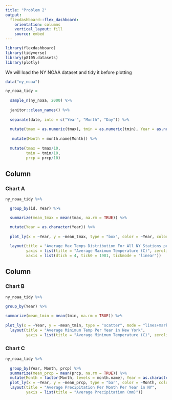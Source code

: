 ```yaml
---
title: "Problem 2"
output: 
  flexdashboard::flex_dashboard:
    orientation: columns
    vertical_layout: fill
    source: embed
---
```


```r
library(flexdashboard)
library(tidyverse)
library(p8105.datasets)
library(plotly)
```

We will load the NY NOAA dataset and tidy it before plotting

```r
data("ny_noaa")

ny_noaa_tidy = 
  
  sample_n(ny_noaa, 2000) %>%
  
  janitor::clean_names() %>%
  
  separate(date, into = c("Year", "Month", "Day")) %>%
  
  mutate(tmax = as.numeric(tmax), tmin = as.numeric(tmin), Year = as.numeric(Year), Month = as.numeric(Month), Day = as.numeric(Day), snow = as.numeric(snow)) %>%
  
   mutate(Month = month.name[Month]) %>%
  
  mutate(tmax = tmax/10, 
         tmin = tmin/10, 
         prcp = prcp/10)
```


Column {data-width=650}
-----------------------------------------------------------------------

### Chart A

```r
ny_noaa_tidy %>%

  group_by(id, Year) %>%

  summarize(mean_tmax = mean(tmax, na.rm = TRUE)) %>%

  mutate(Year = as.character(Year)) %>%
  
  plot_ly(x = ~Year, y = ~mean_tmax, type = "box", color = ~Year, colors = "plasma") %>%
  
  layout(title = "Average Max Temps Distribution For All NY Stations per Year",
         yaxis = list(title = "Average Maximum Temperature (C)", zeroline = F), 
         xaxis = list(dtick = 4, tick0 = 1981, tickmode = "linear"))
```
  


Column {data-width=350}
-----------------------------------------------------------------------

### Chart B

```r
ny_noaa_tidy %>%
  
group_by(Year) %>%

summarize(mean_tmin = mean(tmin, na.rm = TRUE)) %>%
  
plot_ly(x = ~Year, y = ~mean_tmin, type = "scatter", mode = "lines+markers") %>%
  layout(title = "Average Minimum Temp Per Year in New York",
         yaxis = list(title = "Average Minimum Temperature (C)", zeroline = F))
```

### Chart C

```r
ny_noaa_tidy %>%
  
  group_by(Year, Month, prcp) %>%
  summarize(mean_prcp = mean(prcp, na.rm = TRUE)) %>%
  mutate(Month = factor(Month, levels = month.name), Year = as.character(Year)) %>%
  plot_ly(x = ~Year, y = ~mean_prcp, type = "bar", color = ~Month, colors = "viridis") %>%
  layout(title = "Average Precipitation Per Month Per Year in NY",
         yaxis = list(title = "Average Precipitation (mm)"))

```

